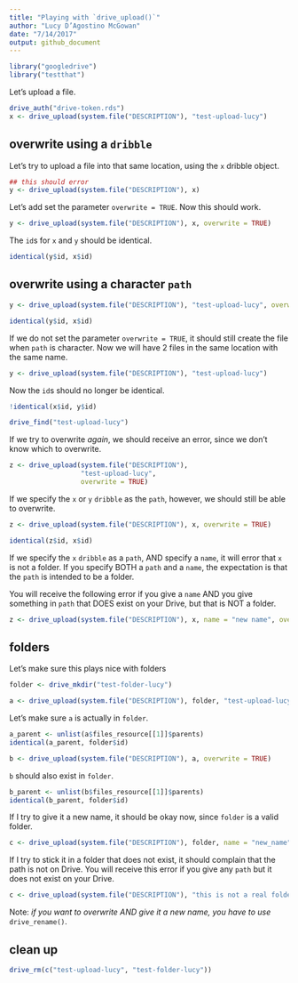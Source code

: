 ```yaml
---
title: "Playing with `drive_upload()`"
author: "Lucy D’Agostino McGowan"
date: "7/14/2017"
output: github_document
---
```


```r
library("googledrive")
library("testthat")
```

Let's upload a file.

```r
drive_auth("drive-token.rds")
x <- drive_upload(system.file("DESCRIPTION"), "test-upload-lucy")
```

## overwrite using a `dribble`

Let's try to upload a file into that same location, using the `x` dribble object.
```r
## this should error
y <- drive_upload(system.file("DESCRIPTION"), x)
```

Let's add set the parameter `overwrite = TRUE`. Now this should work.
```r
y <- drive_upload(system.file("DESCRIPTION"), x, overwrite = TRUE)
```

The `id`s for `x` and `y` should be identical. 
```r
identical(y$id, x$id)
```

## overwrite using a character `path`

```r
y <- drive_upload(system.file("DESCRIPTION"), "test-upload-lucy", overwrite = TRUE)
```

```r
identical(y$id, x$id)
```

If we do not set the parameter `overwrite = TRUE`, it should still create the file when `path` is character. Now we will have 2 files in the same location with the same name.

```r
y <- drive_upload(system.file("DESCRIPTION"), "test-upload-lucy")
```

Now the `id`s should no longer be identical.
```r
!identical(x$id, y$id)
```

```r
drive_find("test-upload-lucy")
```

If we try to overwrite *again*, we should receive an error, since we don't know which to overwrite.

```r
z <- drive_upload(system.file("DESCRIPTION"),
                  "test-upload-lucy",
                  overwrite = TRUE)
```

If we specify the `x` or `y` `dribble` as the `path`, however, we should still be able to overwrite.

```r
z <- drive_upload(system.file("DESCRIPTION"), x, overwrite = TRUE)
```

```r
identical(z$id, x$id)
```

If we specify the `x` `dribble` as a `path`, AND specify a `name`, it will error that `x` is not a folder. If you specify BOTH a `path` and a `name`, the expectation is that the `path` is intended to be a folder. 

You will receive the following error if you give a `name` AND you give something in `path` that DOES exist on your Drive, but that is NOT a folder.

```r
z <- drive_upload(system.file("DESCRIPTION"), x, name = "new name", overwrite = TRUE)
```

## folders

Let's make sure this plays nice with folders
```r
folder <- drive_mkdir("test-folder-lucy")
```

```r
a <- drive_upload(system.file("DESCRIPTION"), folder, "test-upload-lucy")
```

Let's make sure `a` is actually in `folder`.
```r
a_parent <- unlist(a$files_resource[[1]]$parents)
identical(a_parent, folder$id)
```

```r
b <- drive_upload(system.file("DESCRIPTION"), a, overwrite = TRUE)
```

`b` should also exist in `folder`.

```r
b_parent <- unlist(b$files_resource[[1]]$parents)
identical(b_parent, folder$id)
```

If I try to give it a new name, it should be okay now, since `folder` is a valid folder.
```r
c <- drive_upload(system.file("DESCRIPTION"), folder, name = "new_name", overwrite = TRUE)
```

If I try to stick it in a folder that does not exist, it should complain that the path is not on Drive. You will receive this error if you give any `path` but it does not exist on your Drive.
```r
c <- drive_upload(system.file("DESCRIPTION"), "this is not a real folder", name = "new_name", overwrite = TRUE)
```

Note: *if you want to overwrite AND give it a new name, you have to use* `drive_rename()`.


## clean up

```r
drive_rm(c("test-upload-lucy", "test-folder-lucy"))
```

